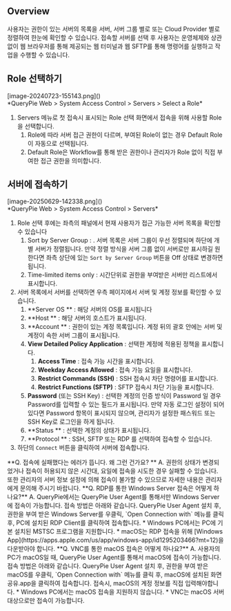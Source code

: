 
## Overview
사용자는 권한이 있는 서버의 목록을 서버, 서버 그룹 별로 또는 Cloud Provider 별로 정렬하여 한눈에 확인할 수 있습니다.  접속할 서버를 선택 후 사용자는 운영체제와 상관없이 웹 브라우저를 통해 제공되는 웹 터미널과 웹 SFTP를 통해 명령어를 실행하고 작업을 수행할 수 있습니다.

## Role 선택하기
<p align="center">
<div>[image-20240723-155143.png]()</div>
*QueryPie Web &gt; System Access Control &gt; Servers &gt; Select a Role*
</p>

1. Servers 메뉴로 첫 접속시 표시되는 Role 선택 화면에서 접속을 위해 사용할 Role을 선택합니다.
    1. Role에 따라 서버 접근 권한이 다르며, 부여된 Role이 없는 경우 Default Role이 자동으로 선택됩니다.
    2. Default Role은 Workflow를 통해 받은 권한이나 관리자가 Role 없이 직접 부여한 접근 권한을 의미합니다.

## 서버에 접속하기
<p align="center">
<div>[image-20250629-142338.png]()</div>
*QueryPie Web &gt; System Access Control &gt; Servers*
</p>

1. Role 선택 후에는 좌측의 패널에서 현재 사용자가 접근 가능한 서버 목록을 확인할 수 있습니다
    1. Sort by Server Group : . 서버 목록은 서버 그룹이 우선 정렬되며 하단에 개별 서버가 정렬됩니다. 만약 정렬 방식을 서버 그룹 없이 서버로만 표시하길 원한다면 좌측 상단에 있는 `Sort by Server Group` 버튼을 Off 상태로 변경하면 됩니다.
    2. Time-limited items only : 시간단위로 권한을 부여받은 서버만 리스트에서 표시합니다.
2. 서버 목록에서 서버를 선택하면 우측 페이지에서 서버 및 계정 정보를 확인할 수 있습니다.
    1. **Server OS ** : 해당 서버의 OS를 표시됩니다
    2. **Host ** : 해당 서버의 호스트가 표시됩니다.
    3. **Account ** : 권한이 있는 계정 목록입니다. 계정 뒤의 괄호 안에는 서버 및 계정이 속한 서버 그룹이 표시됩니다.
    4. **View Detailed Policy Application**  : 선택한 계정에 적용된 정책을 표시합니다.
        1. **Access Time**  : 접속 가능 시간을 표시합니다.
        2. **Weekday Access Allowed**  : 접속 가능 요일을 표시합니다.
        3. **Restrict Commands (SSH)**  : SSH 접속시 차단 명령어를 표시합니다.
        4. **Restrict Functions (SFTP)**  : SFTP 접속시 차단 기능을 표시합니다.
    5. **Password** (또는 SSH Key) : 선택한 계정의 인증 방식이 Password 일 경우 Password를 입력할 수 있는 필드가 표시됩니다. 만약 자동 로그인 설정이 되어있다면 Password 항목이 표시되지 않으며, 관리자가 설정한 패스워드 또는 SSH Key로 로그인을 하게 됩니다.
    6. **Status ** : 선택한 계정의 상태가 표시됩니다.
    7. **Protocol ** : SSH, SFTP 또는 RDP 를 선택하여 접속할 수 있습니다.
3. 하단의 `Connect` 버튼을 클릭하여 서버에 접속합니다.

<Callout type="info">
**Q. 접속에 실패했다는 에러가 뜹니다. 왜 그런 건가요? ** 
A. 권한의 상태가 변경되었거나 접속이 허용되지 않은 시간대, 요일에 접속을 시도한 경우 실패할 수 있습니다. 또한 관리자의 서버 정보 설정에 의해 접속이 불가할 수 있으므로 자세한 내용은 관리자에게 문의해 주시기 바랍니다. 
</Callout>

<Callout type="info">
**Q. RDP를 통한 Windows Server 접속은 어떻게 하나요?** 
A. QueryPie에서는 QueryPie User Agent를 통해서만 Windows Server에 접속이 가능합니다. 접속 방법은 아래와 같습니다. 
QueryPie User Agent 설치 후, 권한을 부여 받은 Windows Server를 우클릭, `Open Connection with` 메뉴를 클릭 후, PC에 설치된 RDP Client를 클릭하여 접속합니다. 
* Windows PC에서는 PC에 기본 설치된 MSTSC 프로그램을 지원합니다.
* macOS는 RDP 접속을 위해 [Windows App](https://apps.apple.com/us/app/windows-app/id1295203466?mt=12)을 다운받아야 합니다.
</Callout>

<Callout type="info">
**Q. VNC를 통한 macOS 접속은 어떻게 하나요?** 
A. 사용자의 PC가 macOS일 때, QueryPie User Agent를 통해서 macOS에 접속이 가능합니다. 접속 방법은 아래와 같습니다. 
QueryPie User Agent 설치 후, 권한을 부여 받은 macOS를 우클릭, `Open Connection with` 메뉴를 클릭 후, macOS에 설치된 화면 공유.app을 클릭하여 접속합니다. 접속시, macOS의 계정 정보를 직접 입력해야합니다. 
* Windows PC에서는 macOS 접속을 지원하지 않습니다.
* VNC는 macOS 서버 대상으로만 접속이 가능합니다.
</Callout>
